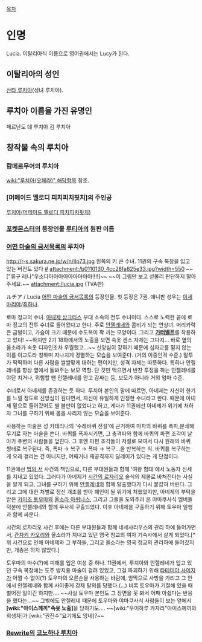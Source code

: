 [[목차]]

= 인명 =

Lucia. 이탈리아식 이름으로 영어권에서는 Lucy가 된다. 


== 이탈리아의 성인 ==
[[산타 루치아]](성녀 루치아).
== 루치아 이름을 가진 유명인 ==
페르난도 데 루치아
김 루치아

== 창작물 속의 루치아 ==

=== 람메르무어의 루치아 ===
[[wiki:"루치아(오페라)" 해당항목]] 참조.

=== [머메이드 멜로디 피치피치핏치]의 주인공 ===
[[루치아(머메이드 멜로디 피치피치핏치)]]

=== [[포켓몬스터]]의 등장인물 [[루티아(포켓몬스터)|루티아]]의 원판 이름 ===

=== [[어떤 마술의 금서목록]]의 루치아 ===
http://r-s.sakura.ne.jp/w/n/ilp73.jpg
왼쪽의 키 큰 수녀. 11권의 구속 복장을 입고 있는 버전도 있다 [http://r-s.sakura.ne.jp/w/n/ilp54.jpg #]
attachment:/b0110130_4cc28fa825e33.jpg?width=550
~~["류구 레나"우소다아아아아아아아아아!!!!]~~ ~~이 그림만 보고 섣불리 판단하지 말아주세요.~~
attachment:/lucia.jpg
(TVA판)


ルチア / Lucia
[[어떤 마술의 금서목록]]의 등장인물. 첫 등장은 7권. 애니판 성우는 [[이세 마리야]]/[[최하나]].

로마 정교의 수녀. [[아녜제 상크티스]] 부대 소속의 전투 수녀이다. 스스로 노력한 끝에 로마 정교의 전투 수녀로 들어왔다고 한다. 주로 [[안젤레네]]와 콤비가 되는 연상녀. 머리카락은 금발이고, 가슴이 크기 때문에 수도복이 꽉 끼는 모양이다. 그리고 '''[[가터벨트]]'''를 착용하고 있다! ~~하지만 2기 18화에서의 노출을 보면 속옷 센스 자체는 그다지... 바로 옆의 올소라가 속옷 디자인조차 우월했고...~~ 신앙심이 강하기 때문에 십자교를 믿지 않는 이를 이교도라 칭하며 지나치게 경멸하는 모습을 보여준다. (거의 이중인격 수준.) 말투가 딱딱하며 다른 사람을 쌀쌀맞게 대하는 편이지만, 성격 자체는 따뜻하다. 특히나 안젤레네를 항상 옆에서 돌봐주는 보모 역할. 단 것만 먹으면서 반찬 투정을 하는 안젤레네를 야단 치거나, 위험할 땐 안젤레네를 안고 감싸는 등, 보모가 아니라 거의 엄마 수준.

수녀로서 아녜제를 존경하는 듯 하다. 루치아 본인의 말에 따르면, 아녜제는 자신이 한기를 느낄 정도로 신앙심이 깊다면서, 자신이 유일하게 인정한 수녀라고 한다. 때문에 아녜제 밑으로 들어갔어도 별 불만이 없었다고 하고, 게다가 11권에선 아녜제가 위기에 처하자 그녀를 구하기 위해 몸을 사리지 않는 모습을 보여준다.

사용하는 마술은 성 카테리나의 '수레바퀴 전설'에 근거하여 마차의 바퀴를 폭파,분쇄해 무기로 하는 마술을 쓴다. 바퀴를 폭파시키면, 그 충격파와 함께 바퀴의 파편 조각이 날아가 주변의 사람들을 덮친다. 그 후엔 파편 조각들이 저절로 모여서 다시 원래의 바퀴 형태로 복구된다. 즉, 폭파 → 복구 → 폭파 → 복구...을 반복하는 식. 바퀴를 복구하는 게 오래 걸리는 건 아니지만, 어째거나 재공격까지 딜레이가 있다는 게 단점이다.

11권에선 [[법의 서]] 사건의 책임으로, 다른 부대원들과 함께 '여왕 함대'에서 노동자 신세를 지내고 있었다. 그러다가 아녜제가 [[시간의 로자리오]] 술식의 제물로 바쳐진다는 사실을 알게 되고, 그녀를 구하기 위해 [[안젤레네]]와 함께 탈출했다가 다시 붙잡혀 버린다. 그리고 그에 대한 처벌로 정신 개조를 받아 폐인이 될 위기에 처했었지만, 아녜제의 부탁을 받은 [[카미조 토우마]]와 [[올소라 아퀴나스]], 그리고 그들을 도와주러 온 야마쿠사식 멤버들 덕분에 안젤레네와 함께 무사히 구출되었다. 이후 아녜제을 구출하기 위해 토우마 일행과 함께 싸운다.

시간의 로자리오 사건 후에는 다른 부대원들과 함께 네세사리우스의 관리 하에 들어가면서, [[칸자키 카오리]]와 올소라가 지내고 있던 영국 청교의 여자 기숙사에서 살게 되었다.[* 위 사건으로 인해 아녜제와 그 부하들, 그리고 올소라는 영국 청교의 관리하에 들어갔지만, 개종은 하지 않았다.]

토우마의 마수(?)에 피해를 입은 여성 중 하나. 11권에서, 루치아와 안젤레네가 입고 있던 구속 복장에는 도주 방지용 마술이 걸려 있었고, 그걸 파괴하기 위해 [[타테미야 사이지]]가 어쩔 수 없이(?) 토우마의 오른손을 사용하는 바람에, 암막으로 사방을 가리고 그 안에서 안젤레네와 함께 사이좋게 강제 탈의를 당했다.(…) 비록 토우마가 기절해 있을 때 벌어진 일이긴 하지만…. ~~사실 토우마 본인도 그 장면을 못 봐서 어째 아쉽다는 반응을 했다는…~~ 그밖에도 안젤레네 때문에 토우마와 야마쿠사식 사람들이 보는 앞에서 '''[wiki:"아이스께끼"속옷 노출]'''을 당하기도…. ~~[wiki:"우이하루 카자리"아이스께끼의 희생자]가 [wiki:"권진수"요기에도 잉네]?~~

=== [[Rewrite]]의 [[코노하나 루치아]] ===
